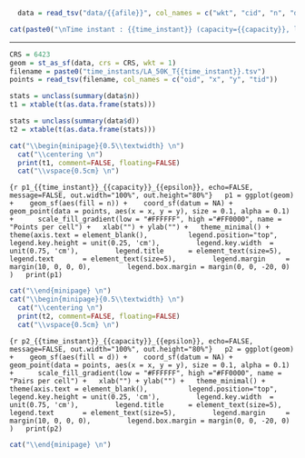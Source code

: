 ```r
  data = read_tsv("data/{{afile}}", col_names = c("wkt", "cid", "n", "d"))
```

```r
cat(paste0("\nTime instant : {{time_instant}} (capacity={{capacity}}, leafs={{leafs}}, epsilon={{epsilon}})."))
```
------------------------------------

```r
CRS = 6423
geom = st_as_sf(data, crs = CRS, wkt = 1)
filename = paste0("time_instants/LA_50K_T{{time_instant}}.tsv")
points = read_tsv(filename, col_names = c("oid", "x", "y", "tid")) 

stats = unclass(summary(data$n))
t1 = xtable(t(as.data.frame(stats)))

stats = unclass(summary(data$d))
t2 = xtable(t(as.data.frame(stats)))

```

```r
cat("\\begin{minipage}{0.5\\textwidth} \n")
  cat("\\centering \n")
  print(t1, comment=FALSE, floating=FALSE)
  cat("\\vspace{0.5cm} \n")
```

```{r p1_{{time_instant}}_{{capacity}}_{{epsilon}}, echo=FALSE, message=FALSE, out.width="100%", out.height="80%"}
  p1 = ggplot(geom) + 
  geom_sf(aes(fill = n)) + 
  coord_sf(datum = NA) +
  geom_point(data = points, aes(x = x, y = y), size = 0.1, alpha = 0.1) +   
  scale_fill_gradient(low = "#FFFFFF", high ="#FF0000", name = "Points per cell") +
  xlab("") + ylab("") +
  theme_minimal() +
  theme(axis.text = element_blank(), 
        legend.position="top",
        legend.key.height = unit(0.25, 'cm'),
        legend.key.width  = unit(0.75, 'cm'),
        legend.title      = element_text(size=5),
        legend.text       = element_text(size=5),
        legend.margin     = margin(10, 0, 0, 0),
        legend.box.margin = margin(0, 0, -20, 0)
        )
  print(p1)
```

```r
cat("\\end{minipage} \n")
cat("\\begin{minipage}{0.5\\textwidth} \n")
  cat("\\centering \n")
  print(t2, comment=FALSE, floating=FALSE)
  cat("\\vspace{0.5cm} \n")
```

```{r p2_{{time_instant}}_{{capacity}}_{{epsilon}}, echo=FALSE, message=FALSE, out.width="100%", out.height="80%"}
  p2 = ggplot(geom) + 
  geom_sf(aes(fill = d)) + 
  coord_sf(datum = NA) +
  geom_point(data = points, aes(x = x, y = y), size = 0.1, alpha = 0.1) +   
  scale_fill_gradient(low = "#FFFFFF", high ="#FF0000", name = "Pairs per cell") +
  xlab("") + ylab("") +
  theme_minimal() +
  theme(axis.text = element_blank(), 
        legend.position="top",
        legend.key.height = unit(0.25, 'cm'),
        legend.key.width  = unit(0.75, 'cm'),
        legend.title      = element_text(size=5),
        legend.text       = element_text(size=5),
        legend.margin     = margin(10, 0, 0, 0),
        legend.box.margin = margin(0, 0, -20, 0)
        )
  print(p2)
```

```r
cat("\\end{minipage} \n")
```

\pagebreak